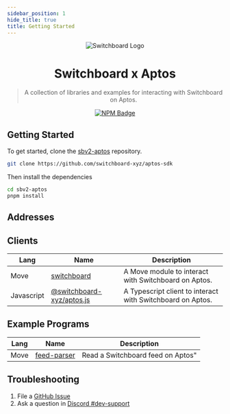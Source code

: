```yaml
---
sidebar_position: 1
hide_title: true
title: Getting Started
---
```



<div align="center">

![Switchboard Logo](https://github.com/switchboard-xyz/sbv2-core/raw/main/website/static/img/icons/switchboard/avatar.png)

# Switchboard x Aptos

> A collection of libraries and examples for interacting with Switchboard on
> Aptos.

[![NPM Badge](https://img.shields.io/github/package-json/v/switchboard-xyz/aptos-sdk?color=red&filename=javascript%2Faptos.js%2Fpackage.json&label=%40switchboard-xyz%2Faptos.js&logo=npm)](https://www.npmjs.com/package/@switchboard-xyz/aptos.js)

</div>

## Getting Started

To get started, clone the
[sbv2-aptos](https://github.com/switchboard-xyz/aptos-sdk) repository.

```bash
git clone https://github.com/switchboard-xyz/aptos-sdk
```

Then install the dependencies

```bash
cd sbv2-aptos
pnpm install
```

## Addresses

<ChainAddresses chain="aptos" />

## Clients

| **Lang**   | **Name**                                        | **Description**                                            |
| ---------- | ----------------------------------------------- | ---------------------------------------------------------- |
| Move       | [switchboard](/aptos/move/)                     | A Move module to interact with Switchboard on Aptos.       |
| Javascript | [@switchboard-xyz/aptos.js](/aptos/javascript/) | A Typescript client to interact with Switchboard on Aptos. |

## Example Programs

| **Lang** | **Name**                               | **Description**                   |
| -------- | -------------------------------------- | --------------------------------- |
| Move     | [feed-parser](/aptos/move/feed-parser) | Read a Switchboard feed on Aptos" |

## Troubleshooting

1. File a
   [GitHub Issue](https://github.com/switchboard-xyz/solana-sdk/issues/new)
2. Ask a question in
   [Discord #dev-support](https://discord.com/channels/841525135311634443/984343400377647144)
